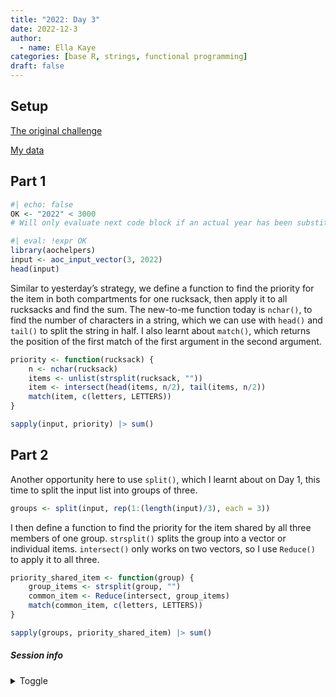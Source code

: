 ```yaml
---
title: "2022: Day 3"
date: 2022-12-3
author: 
  - name: Ella Kaye
categories: [base R, strings, functional programming]
draft: false
---
```


## Setup

[The original challenge](https://adventofcode.com/2022/day/3)

[My data](input){target="_blank"}

## Part 1

```r
#| echo: false
OK <- "2022" < 3000
# Will only evaluate next code block if an actual year has been substituted for the placeholder
```


```r
#| eval: !expr OK
library(aochelpers)
input <- aoc_input_vector(3, 2022)
head(input)
```

Similar to yesterday's strategy, we define a function to find the priority for the item in both compartments for one rucksack, then apply it to all rucksacks and find the sum. The new-to-me function today is `nchar()`, to find the number of characters in a string, which we can use with `head()` and `tail()` to split the string in half. I also learnt about `match()`,
which returns the position of the first match of the first argument in the second argument.

```r
priority <- function(rucksack) {
	n <- nchar(rucksack)
	items <- unlist(strsplit(rucksack, ""))
	item <- intersect(head(items, n/2), tail(items, n/2))
	match(item, c(letters, LETTERS))
}

sapply(input, priority) |> sum()
```


## Part 2

Another opportunity here to use `split()`, which I learnt about on Day 1,
this time to split the input list into groups of three.

```r
groups <- split(input, rep(1:(length(input)/3), each = 3))
```

I then define a function to find the priority for the item shared by all three members of one group. `strsplit()` splits the group into a vector or individual items. `intersect()` only works on two vectors, so I use `Reduce()` to apply it to all three.

```r
priority_shared_item <- function(group) {
	group_items <- strsplit(group, "") 
	common_item <- Reduce(intersect, group_items)	
	match(common_item, c(letters, LETTERS))
}

sapply(groups, priority_shared_item) |> sum()
```

##### Session info {.appendix}

<details><summary>Toggle</summary>

```r
#| echo: false
library(sessioninfo)
# save the session info as an object
pkg_session <- session_info(pkgs = "attached")

# get the quarto version
quarto_version <- system("quarto --version", intern = TRUE)

# inject the quarto info
pkg_session$platform$quarto <- paste(
  system("quarto --version", intern = TRUE), 
  "@", 
  quarto::quarto_path()
  )

# print it out
pkg_session
```

</details>





